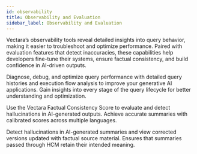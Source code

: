 ```yaml
---
id: observability
title: Observability and Evaluation
sidebar_label: Observability and Evaluation
---
```



Vectara’s observability tools reveal detailed insights into query behavior, 
making it easier to troubleshoot and optimize performance. Paired with 
evaluation features that detect inaccuracies, these capabilities help 
developers fine-tune their systems, ensure factual consistency, and build 
confidence in AI-driven outputs.

<Grid columns={3}>
  <TopicButton
    title="Query Observability"
    href="/docs/learn/query-observability">
    <Spacer size="l" />
    Diagnose, debug, and optimize query performance with detailed query histories 
    and execution flow analysis to improve your generative AI applications.
    <Spacer size="l" />
    Gain insights into every stage of the query lifecycle for better understanding 
    and optimization.
  </TopicButton>
  
  <TopicButton
    title="Hallucination Evaluation"
    href="/docs/learn/hallucination-evaluation">
    <Spacer size="l" />
    Use the Vectara Factual Consistency Score to evaluate and detect hallucinations 
    in AI-generated outputs. 
    <Spacer size="l" />
    Achieve accurate summaries with calibrated scores across multiple languages.
  </TopicButton>

  <TopicButton
    title="Hallucination Correction Model"
    href="/docs/learn/hallucination-correction-model">
    <Spacer size="l" />
    Detect hallucinations in AI-generated summaries and view corrected versions 
    updated with factual source material.
    <Spacer size="l" />
    Ensures that summaries passed through HCM retain their intended meaning.
  </TopicButton>
</Grid>

